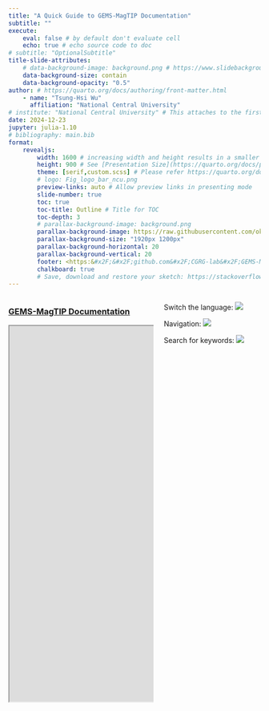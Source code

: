 ```yaml
---
title: "A Quick Guide to GEMS-MagTIP Documentation"
subtitle: ""
execute: 
    eval: false # by default don't evaluate cell
    echo: true # echo source code to doc
# subtitle: "OptionalSubtitle"
title-slide-attributes: 
    # data-background-image: background.png # https://www.slidebackground.com/collection/natural-ppt
    data-background-size: contain
    data-background-opacity: "0.5"
author: # https://quarto.org/docs/authoring/front-matter.html
    - name: "Tsung-Hsi Wu"
      affiliation: "National Central University"
# institute: "National Central University" # This attaches to the first author only
date: 2024-12-23
jupyter: julia-1.10
# bibliography: main.bib
format: 
    revealjs:
        width: 1600 # increasing width and height results in a smaller relative size of font in display
        height: 900 # See [Presentation Size](https://quarto.org/docs/presentations/revealjs/advanced.html#presentation-size)
        theme: [serif,custom.scss] # Please refer https://quarto.org/docs/presentations/revealjs/#themes
        # logo: Fig_logo_bar_ncu.png
        preview-links: auto # Allow preview links in presenting mode
        slide-number: true
        toc: true
        toc-title: Outline # Title for TOC
        toc-depth: 3
        # parallax-background-image: background.png
        parallax-background-image: https://raw.githubusercontent.com/okatsn/QuartoTemplates/main/tree-slide/background.png
        parallax-background-size: "1920px 1200px"
        parallax-background-horizontal: 20
        parallax-background-vertical: 20
        footer: <https:&#x2F;&#x2F;github.com&#x2F;CGRG-lab&#x2F;GEMS-MagTIP&#x2F;>
        chalkboard: true
        # Save, download and restore your sketch: https://stackoverflow.com/questions/76017331/highlight-elements-on-table-in-revealjs-quarto
---
```



::::{.columns}::::
:::{.column width='60%'}

### [GEMS-MagTIP Documentation](https://cgrg-lab.github.io/GEMS-MagTIP/)


<iframe width="1800" height="750" src="https://cgrg-lab.github.io/GEMS-MagTIP/" title="GEMS-MagTIP Documentation"></iframe>

:::
:::{.column width='40%'}
Switch the language:
![](/assets/guide_gif/language_switch.gif)

Navigation:
![](/assets/guide_gif/navbar_left.gif)

Search for keywords:
![](/assets/guide_gif/search_keyword.gif)
:::
::::
